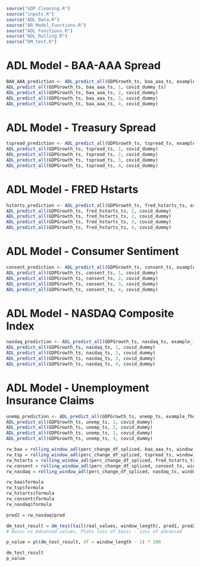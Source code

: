 
```r

source("GDP Cleaning.R")
source("inputs.R")
source("ADL Data.R")
source("AR_Model_Functions.R")
source("ADL Functions.R")
source("ADL_Rolling.R")
source("DM_test.R")

```


# ADL Model - BAA-AAA Spread 

```r

BAA_AAA_prediction <- ADL_predict_all(GDPGrowth_ts, baa_aaa_ts, example_fhorizon, covid_dummy)
ADL_predict_all(GDPGrowth_ts, baa_aaa_ts, 1, covid_dummy_ts)
ADL_predict_all(GDPGrowth_ts, baa_aaa_ts, 2, covid_dummy)
ADL_predict_all(GDPGrowth_ts, baa_aaa_ts, 3, covid_dummy)
ADL_predict_all(GDPGrowth_ts, baa_aaa_ts, 4, covid_dummy)

```

# ADL Model - Treasury Spread 

```r

tspread_prediction <- ADL_predict_all(GDPGrowth_ts, tspread_ts, example_fhorizon, covid_dummy)
ADL_predict_all(GDPGrowth_ts, tspread_ts, 1, covid_dummy)
ADL_predict_all(GDPGrowth_ts, tspread_ts, 2, covid_dummy)
ADL_predict_all(GDPGrowth_ts, tspread_ts, 3, covid_dummy)
ADL_predict_all(GDPGrowth_ts, tspread_ts, 4, covid_dummy)

```




# ADL Model - FRED Hstarts

```r

hstarts_prediction <- ADL_predict_all(GDPGrowth_ts, fred_hstarts_ts, example_fhorizon, covid_dummy)
ADL_predict_all(GDPGrowth_ts, fred_hstarts_ts, 1, covid_dummy)
ADL_predict_all(GDPGrowth_ts, fred_hstarts_ts, 2, covid_dummy)
ADL_predict_all(GDPGrowth_ts, fred_hstarts_ts, 3, covid_dummy)
ADL_predict_all(GDPGrowth_ts, fred_hstarts_ts, 4, covid_dummy)

```



# ADL Model - Consumer Sentiment

```r

consent_prediction <- ADL_predict_all(GDPGrowth_ts, consent_ts, example_fhorizon, covid_dummy)
ADL_predict_all(GDPGrowth_ts, consent_ts, 1, covid_dummy)
ADL_predict_all(GDPGrowth_ts, consent_ts, 2, covid_dummy)
ADL_predict_all(GDPGrowth_ts, consent_ts, 3, covid_dummy)
ADL_predict_all(GDPGrowth_ts, consent_ts, 4, covid_dummy)

```

# ADL Model - NASDAQ Composite Index 

```r

nasdaq_prediction <- ADL_predict_all(GDPGrowth_ts, nasdaq_ts, example_fhorizon, covid_dummy)
ADL_predict_all(GDPGrowth_ts, nasdaq_ts, 1, covid_dummy)
ADL_predict_all(GDPGrowth_ts, nasdaq_ts, 2, covid_dummy)
ADL_predict_all(GDPGrowth_ts, nasdaq_ts, 3, covid_dummy)
ADL_predict_all(GDPGrowth_ts, nasdaq_ts, 4, covid_dummy)

```


# ADL Model - Unemployment Insurance Claims

```r

unemp_prediction <- ADL_predict_all(GDPGrowth_ts, unemp_ts, example_fhorizon, covid_dummy)
ADL_predict_all(GDPGrowth_ts, unemp_ts, 1, covid_dummy)
ADL_predict_all(GDPGrowth_ts, unemp_ts, 2, covid_dummy)
ADL_predict_all(GDPGrowth_ts, unemp_ts, 3, covid_dummy)
ADL_predict_all(GDPGrowth_ts, unemp_ts, 4, covid_dummy)

```


```r

rw_baa = rolling_window_adl(perc_change_df_spliced, baa_aaa_ts, window_start, covid_dummy, real_values, example_startyq, example_endyq)
rw_tsp = rolling_window_adl(perc_change_df_spliced, tspread_ts, window_start, covid_dummy, real_values, example_startyq, example_endyq)
rw_hstarts = rolling_window_adl(perc_change_df_spliced, fred_hstarts_ts, window_start, covid_dummy, real_values, example_startyq, example_endyq)
rw_consent = rolling_window_adl(perc_change_df_spliced, consent_ts, window_start, covid_dummy, real_values, example_startyq, example_endyq)
rw_nasdaq = rolling_window_adl(perc_change_df_spliced, nasdaq_ts, window_start, covid_dummy, real_values, example_startyq, example_endyq)

```

```r

rw_baa$formula
rw_tsp$formula
rw_hstarts$formula
rw_consent$formula
rw_nasdaq$formula

pred2 = rw_nasdaq$pred

dm_test_result = dm_test(tail(real_values, window_length), pred1, pred2, window_start, example_endyq)[1]
# Basic vs Advanced values, Plots loss of basic - loss of advanced

p_value = pt(dm_test_result, df = window_length - 1) * 100

dm_test_result
p_value

```





